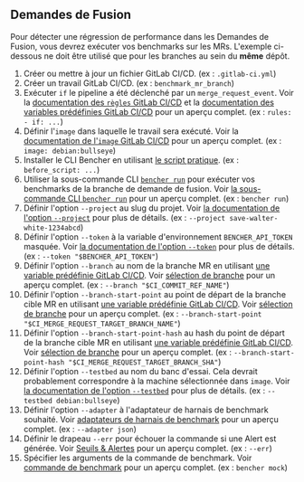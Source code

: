 
## Demandes de Fusion

Pour détecter une régression de performance dans les Demandes de Fusion, vous devrez exécuter vos benchmarks sur les MRs.
L'exemple ci-dessous ne doit être utilisé que pour les branches au sein du **même** dépôt.

<MergeRequestsCode />

1. Créer ou mettre à jour un fichier GitLab CI/CD.
   (ex : `.gitlab-ci.yml`)
2. Créer un travail GitLab CI/CD.
   (ex : `benchmark_mr_branch`)
3. Exécuter `if` le pipeline a été déclenché par un `merge_request_event`.
   Voir la [documentation des `règles` GitLab CI/CD][gitlab ci cd rules]
   et la [documentation des variables prédéfinies GitLab CI/CD][gitlab ci cd redefined variables] pour un aperçu complet.
   (ex : `rules: - if: ...`)
4. Définir l'`image` dans laquelle le travail sera exécuté.
   Voir la [documentation de l'`image` GitLab CI/CD][gitlab ci cd image]
   pour un aperçu complet.
   (ex : `image: debian:bullseye`)
5. Installer le CLI Bencher en utilisant [le script pratique][install bencher cli].
   (ex : `before_script: ...`)
6. Utiliser la sous-commande CLI <code><a href="/fr/docs/explanation/bencher-run/">bencher run</a></code>
   pour exécuter vos benchmarks de la branche de demande de fusion.
   Voir [la sous-commande CLI `bencher run`][bencher run] pour un aperçu complet.
   (ex : `bencher run`)
7. Définir l'option `--project` au slug du projet.
   Voir [la documentation de l'option `--project`][project option] pour plus de détails.
   (ex : `--project save-walter-white-1234abcd`)
8. Définir l'option `--token` à la variable d'environnement `BENCHER_API_TOKEN` masquée.
   Voir [la documentation de l'option `--token`][token option] pour plus de détails.
   (ex : `--token "$BENCHER_API_TOKEN"`)
9. Définir l'option `--branch` au nom de la branche MR en utilisant
   [une variable prédéfinie GitLab CI/CD][branch selection branch].
   Voir [sélection de branche](/fr/docs/explanation/branch-selection/#--branch-branch) pour un aperçu complet.
   (ex : `--branch "$CI_COMMIT_REF_NAME"`)
10. Définir l'option `--branch-start-point` au point de départ de la branche cible MR en utilisant
    [une variable prédéfinie GitLab CI/CD][gitlab ci cd redefined variables].
    Voir [sélection de branche][branch selection start point] pour un aperçu complet.
    (ex : `--branch-start-point "$CI_MERGE_REQUEST_TARGET_BRANCH_NAME"`)
11. Définir l'option `--branch-start-point-hash` au hash du point de départ de la branche cible MR en utilisant
    [une variable prédéfinie GitLab CI/CD][gitlab ci cd redefined variables].
    Voir [sélection de branche][branch selection start point hash] pour un aperçu complet.
    (ex : `--branch-start-point-hash "$CI_MERGE_REQUEST_TARGET_BRANCH_SHA"`)
12. Définir l'option `--testbed` au nom du banc d'essai.
    Cela devrait probablement correspondre à la machine sélectionnée dans `image`.
    Voir [la documentation de l'option `--testbed`][testbed option] pour plus de détails.
    (ex : `--testbed debian:bullseye`)
13. Définir l'option `--adapter` à l'adaptateur de harnais de benchmark souhaité.
    Voir [adaptateurs de harnais de benchmark][adapters] pour un aperçu complet.
    (ex : `--adapter json`)
14. Définir le drapeau `--err` pour échouer la commande si une Alert est générée.
    Voir [Seuils & Alertes][alerts] pour un aperçu complet.
    (ex : `--err`)
15. Spécifier les arguments de la commande de benchmark.
    Voir [commande de benchmark][command argument] pour un aperçu complet.
    (ex : `bencher mock`)

[gitlab ci cd rules]: https://docs.gitlab.com/ee/ci/jobs/job_control.html#common-if-clauses-for-rules
[gitlab ci cd redefined variables]: https://docs.gitlab.com/ee/ci/variables/predefined_variables.html
[gitlab ci cd image]: https://docs.gitlab.com/ee/ci/yaml/index.html#image

[install bencher cli]: /fr/docs/how-to/install-cli/#install-cli-with-script
[bencher run]: /fr/docs/explanation/bencher-run/
[project option]: /fr/docs/explanation/bencher-run/#--project-project
[token option]: /fr/docs/explanation/bencher-run/#--token-token
[branch selection branch]: /fr/docs/explanation/branch-selection/#--branch-branch
[branch selection start point]: /fr/docs/explanation/branch-selection/#--branch-start-point-branch
[branch selection start point hash]: /fr/docs/explanation/branch-selection/#--branch-start-point-hash-hash
[testbed option]: /fr/docs/explanation/bencher-run/#--testbed-testbed
[adapters]: /fr/docs/explanation/adapters/
[alerts]: /fr/docs/explanation/thresholds/#alerts
[command argument]: /fr/docs/explanation/bencher-run/#benchmark-command